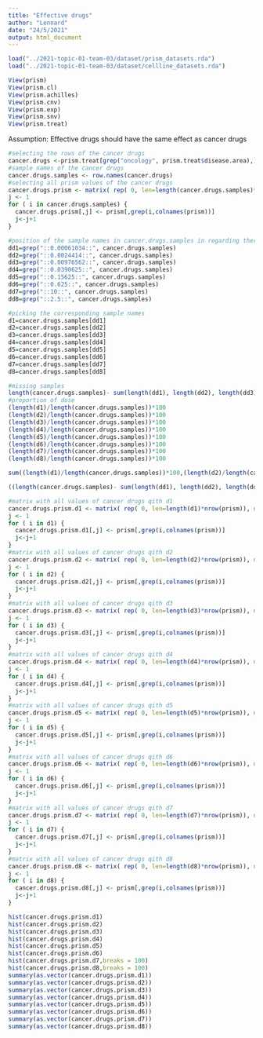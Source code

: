 ```yaml
---
title: "Effective drugs"
author: "Lennard"
date: "24/5/2021"
output: html_document
---
```

``` r
load("../2021-topic-01-team-03/dataset/prism_datasets.rda")
load("../2021-topic-01-team-03/dataset/cellline_datasets.rda")
```

```r
View(prism)
View(prism.cl)
View(prism.achilles)
View(prism.cnv)
View(prism.exp)
View(prism.snv)
View(prism.treat)
```


Assumption: Effective drugs should have the same effect as cancer drugs
```r

#selecting the rows of the cancer drugs
cancer.drugs <-prism.treat[grep("oncology", prism.treat$disease.area),]
#sample names of the cancer drugs
cancer.drugs.samples <- row.names(cancer.drugs)
#selecting all prism values of the cancer drugs
cancer.drugs.prism <- matrix( rep( 0, len=length(cancer.drugs.samples)*nrow(prism)), ncol = length(cancer.drugs.samples))
j <- 1
for ( i in cancer.drugs.samples) {
  cancer.drugs.prism[,j] <- prism[,grep(i,colnames(prism))]
  j<-j+1
}

```

```r
#position of the sample names in cancer.drugs.samples in regarding there dose
dd1=grep("::0.00061034::", cancer.drugs.samples)
dd2=grep("::0.0024414::", cancer.drugs.samples)
dd3=grep("::0.00976562::", cancer.drugs.samples)
dd4=grep("::0.0390625::", cancer.drugs.samples)
dd5=grep("::0.15625::", cancer.drugs.samples)
dd6=grep("::0.625::", cancer.drugs.samples)
dd7=grep("::10::", cancer.drugs.samples)
dd8=grep("::2.5::", cancer.drugs.samples)

#picking the corresponding sample names
d1=cancer.drugs.samples[dd1]
d2=cancer.drugs.samples[dd2]
d3=cancer.drugs.samples[dd3]
d4=cancer.drugs.samples[dd4]
d5=cancer.drugs.samples[dd5]
d6=cancer.drugs.samples[dd6]
d7=cancer.drugs.samples[dd7]
d8=cancer.drugs.samples[dd8]

#missing samples 
length(cancer.drugs.samples)- sum(length(dd1), length(dd2), length(dd3), length(dd4),length(dd5), length(dd6),length(dd7),length(dd8))
#proportion of dose
(length(d1)/length(cancer.drugs.samples))*100
(length(d2)/length(cancer.drugs.samples))*100
(length(d3)/length(cancer.drugs.samples))*100
(length(d4)/length(cancer.drugs.samples))*100
(length(d5)/length(cancer.drugs.samples))*100
(length(d6)/length(cancer.drugs.samples))*100
(length(d7)/length(cancer.drugs.samples))*100
(length(d8)/length(cancer.drugs.samples))*100

sum((length(d1)/length(cancer.drugs.samples))*100,(length(d2)/length(cancer.drugs.samples))*100,(length(d3)/length(cancer.drugs.samples))*100,(length(d4)/length(cancer.drugs.samples))*100,(length(d5)/length(cancer.drugs.samples))*100,(length(d6)/length(cancer.drugs.samples))*100,(length(d7)/length(cancer.drugs.samples))*100,(length(d8)/length(cancer.drugs.samples))*100)

((length(cancer.drugs.samples)- sum(length(dd1), length(dd2), length(dd3), length(dd4),length(dd5), length(dd6),length(dd7),length(dd8)))/length(cancer.drugs.samples))*100
```
```r
#matrix with all values of cancer drugs qith d1
cancer.drugs.prism.d1 <- matrix( rep( 0, len=length(d1)*nrow(prism)), ncol = length(d1))
j <- 1
for ( i in d1) {
  cancer.drugs.prism.d1[,j] <- prism[,grep(i,colnames(prism))]
  j<-j+1
}
#matrix with all values of cancer drugs qith d2
cancer.drugs.prism.d2 <- matrix( rep( 0, len=length(d2)*nrow(prism)), ncol = length(d2))
j <- 1
for ( i in d2) {
  cancer.drugs.prism.d2[,j] <- prism[,grep(i,colnames(prism))]
  j<-j+1
}
#matrix with all values of cancer drugs qith d3
cancer.drugs.prism.d3 <- matrix( rep( 0, len=length(d3)*nrow(prism)), ncol = length(d3))
j <- 1
for ( i in d3) {
  cancer.drugs.prism.d3[,j] <- prism[,grep(i,colnames(prism))]
  j<-j+1
}
#matrix with all values of cancer drugs qith d4
cancer.drugs.prism.d4 <- matrix( rep( 0, len=length(d4)*nrow(prism)), ncol = length(d4))
j <- 1
for ( i in d4) {
  cancer.drugs.prism.d4[,j] <- prism[,grep(i,colnames(prism))]
  j<-j+1
}
#matrix with all values of cancer drugs qith d5
cancer.drugs.prism.d5 <- matrix( rep( 0, len=length(d5)*nrow(prism)), ncol = length(d5))
j <- 1
for ( i in d5) {
  cancer.drugs.prism.d5[,j] <- prism[,grep(i,colnames(prism))]
  j<-j+1
}
#matrix with all values of cancer drugs qith d6
cancer.drugs.prism.d6 <- matrix( rep( 0, len=length(d6)*nrow(prism)), ncol = length(d6))
j <- 1
for ( i in d6) {
  cancer.drugs.prism.d6[,j] <- prism[,grep(i,colnames(prism))]
  j<-j+1
}
#matrix with all values of cancer drugs qith d7
cancer.drugs.prism.d7 <- matrix( rep( 0, len=length(d7)*nrow(prism)), ncol = length(d7))
j <- 1
for ( i in d7) {
  cancer.drugs.prism.d7[,j] <- prism[,grep(i,colnames(prism))]
  j<-j+1
}
#matrix with all values of cancer drugs qith d8
cancer.drugs.prism.d8 <- matrix( rep( 0, len=length(d8)*nrow(prism)), ncol = length(d8))
j <- 1
for ( i in d8) {
  cancer.drugs.prism.d8[,j] <- prism[,grep(i,colnames(prism))]
  j<-j+1
}

hist(cancer.drugs.prism.d1)
hist(cancer.drugs.prism.d2)
hist(cancer.drugs.prism.d3)
hist(cancer.drugs.prism.d4)
hist(cancer.drugs.prism.d5)
hist(cancer.drugs.prism.d6)
hist(cancer.drugs.prism.d7,breaks = 100)
hist(cancer.drugs.prism.d8,breaks = 100)
summary(as.vector(cancer.drugs.prism.d1))
summary(as.vector(cancer.drugs.prism.d2))
summary(as.vector(cancer.drugs.prism.d3))
summary(as.vector(cancer.drugs.prism.d4))
summary(as.vector(cancer.drugs.prism.d5))
summary(as.vector(cancer.drugs.prism.d6))
summary(as.vector(cancer.drugs.prism.d7))
summary(as.vector(cancer.drugs.prism.d8))
```

